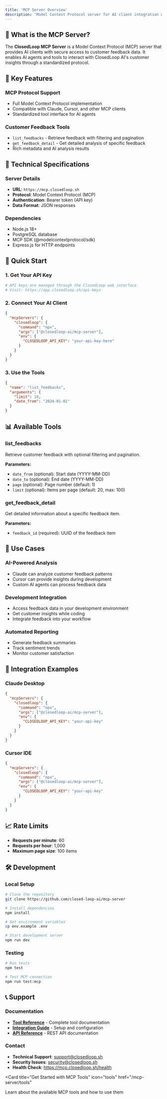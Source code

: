 ```yaml
---
title: 'MCP Server Overview'
description: 'Model Context Protocol server for AI client integration with ClosedLoop AI'
---
```


## 🤖 What is the MCP Server?

The **ClosedLoop MCP Server** is a Model Context Protocol (MCP) server that provides AI clients with secure access to customer feedback data. It enables AI agents and tools to interact with ClosedLoop AI's customer insights through a standardized protocol.

## 🎯 Key Features

### **MCP Protocol Support**
- Full Model Context Protocol implementation
- Compatible with Claude, Cursor, and other MCP clients
- Standardized tool interface for AI agents

### **Customer Feedback Tools**
- `list_feedbacks` - Retrieve feedback with filtering and pagination
- `get_feedback_detail` - Get detailed analysis of specific feedback
- Rich metadata and AI analysis results

## 🔧 Technical Specifications

### **Server Details**
- **URL**: `https://mcp.closedloop.sh`
- **Protocol**: Model Context Protocol (MCP)
- **Authentication**: Bearer token (API key)
- **Data Format**: JSON responses

### **Dependencies**
- Node.js 18+
- PostgreSQL database
- MCP SDK (@modelcontextprotocol/sdk)
- Express.js for HTTP endpoints

## 🚀 Quick Start

### 1. Get Your API Key
```bash
# API keys are managed through the ClosedLoop web interface
# Visit: https://app.closedloop.sh/api-keys
```

### 2. Connect Your AI Client
```json
{
  "mcpServers": {
    "closedloop": {
      "command": "npx",
      "args": ["@closedloop-ai/mcp-server"],
      "env": {
        "CLOSEDLOOP_API_KEY": "your-api-key-here"
      }
    }
  }
}
```

### 3. Use the Tools
```json
{
  "name": "list_feedbacks",
  "arguments": {
    "limit": 10,
    "date_from": "2024-01-01"
  }
}
```

## 📊 Available Tools

### **list_feedbacks**
Retrieve customer feedback with optional filtering and pagination.

**Parameters:**
- `date_from` (optional): Start date (YYYY-MM-DD)
- `date_to` (optional): End date (YYYY-MM-DD)
- `page` (optional): Page number (default: 1)
- `limit` (optional): Items per page (default: 20, max: 100)

### **get_feedback_detail**
Get detailed information about a specific feedback item.

**Parameters:**
- `feedback_id` (required): UUID of the feedback item

## 🎯 Use Cases

### **AI-Powered Analysis**
- Claude can analyze customer feedback patterns
- Cursor can provide insights during development
- Custom AI agents can process feedback data

### **Development Integration**
- Access feedback data in your development environment
- Get customer insights while coding
- Integrate feedback into your workflow

### **Automated Reporting**
- Generate feedback summaries
- Track sentiment trends
- Monitor customer satisfaction

## 🔗 Integration Examples

### **Claude Desktop**
```json
{
  "mcpServers": {
    "closedloop": {
      "command": "npx",
      "args": ["@closedloop-ai/mcp-server"],
      "env": {
        "CLOSEDLOOP_API_KEY": "your-api-key"
      }
    }
  }
}
```

### **Cursor IDE**
```json
{
  "mcpServers": {
    "closedloop": {
      "command": "npx", 
      "args": ["@closedloop-ai/mcp-server"],
      "env": {
        "CLOSEDLOOP_API_KEY": "your-api-key"
      }
    }
  }
}
```

## 📈 Rate Limits

- **Requests per minute**: 60
- **Requests per hour**: 1,000
- **Maximum page size**: 100 items

## 🛠️ Development

### **Local Setup**
```bash
# Clone the repository
git clone https://github.com/closed-loop-ai/mcp-server

# Install dependencies
npm install

# Set environment variables
cp env.example .env

# Start development server
npm run dev
```

### **Testing**
```bash
# Run tests
npm test

# Test MCP connection
npm run test:mcp
```

## 📞 Support

### **Documentation**
- **[Tool Reference](/mcp-server/tools)** - Complete tool documentation
- **[Integration Guide](/mcp-server/integration)** - Setup and configuration
- **[API Reference](/api-reference)** - REST API documentation

### **Contact**
- **Technical Support**: support@closedloop.sh
- **Security Issues**: security@closedloop.sh
- **Health Check**: https://mcp.closedloop.sh/health

<Card
  title="Get Started with MCP Tools"
  icon="tools"
  href="/mcp-server/tools"
>
  Learn about the available MCP tools and how to use them
</Card>
